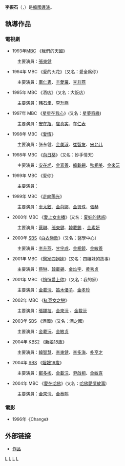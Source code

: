 {{藝人
| 姓名     = 李振石
| 類型     = 導演
| 圖片     = 
| 圖片尺寸 = 
| 圖片簡介 = 
| 原名     = 
| 外文名   = 이진석
| 外文     = ko
| 羅馬拼音 = Lee Jin Suk
| 英文名   = 
| 綽號     = 
| 其他藝名 = 
| 國籍     = {{ROK}}
| 民族     = 
| 籍貫     = 
| 出生日期 = {{Birth date and age|1958|1|22}}
| 出生地點 = 
| 職業     = [[導演|導演]]
| 語言     = [[韓語|韓語]]
| 教育程度 = [[西江大學|西江大學]]新聞學學士學位
| 出身地   = 
| 出道作   = 
| 出道日期 = 1988年
| 代表作   = 
| 活躍年代 = 
| 經紀公司 = JS Pictures
}}

'''李振石'''（{{lang-ko|'''이진석'''}}，{{bd|1958年|1月22日}}）是[[韓國|韓國]][[導演|導演]]。

==執導作品==
===電視劇===
* 1993年[[MBC|MBC]] 《我們的天國》
:主要演員：[[張東健|張東健]]
* 1994年 MBC 《愛的火花》（又名：愛全爲你）
:主要演員：[[車仁表|車仁表]]、[[辛愛羅|辛愛羅]]、[[李升燕|李升燕]]
* 1995年 MBC 《酒店》（又名：大饭店）
:主要演員：[[韩石圭|韩石圭]]、[[李升燕|李升燕]]
* 1997年 MBC 《[[星星在我心|星星在我心]]》(又名：[[星夢奇緣|星夢奇緣]])
:主要演員：[[安在旭|安在旭]]、[[崔真实|崔真实]]、[[车仁表|车仁表]]
* 1998年 MBC 《[[愛情|愛情]]》 
:主要演員：张东健、[[金美淑|金美淑]]、[[崔智友|崔智友]]、[[宋允儿|宋允儿]] 
* 1998年 MBC 《[[向日葵|向日葵]]》（又名：妙手情天）
:主要演員：[[安在旭|安在旭]]、[[金喜善|金喜善]]、[[韓載錫|韓載錫]]、[[秋相美|秋相美]]、[[金來沅|金來沅]]
* 1999年 MBC 《愛你》
:主要演員： 
* 1999年 MBC 《[[走向陽光|走向陽光]]》
:主要演員：[[車太鉉|車太鉉]]、[[金荷娜|金荷娜]]、[[金贤珠|金贤珠]]、[[張赫|張赫]] 
* 2000年 MBC 《[[愛上女主播|愛上女主播]]》(又名：[[夏娃的誘惑|夏娃的誘惑]])
:主要演員：[[蔡琳|蔡琳]]、[[張東健|張東健]]、[[韓載錫|韓載錫]] 、[[金素妍|金素妍]]
* 2000年 [[SBS_(韓國)|SBS]]《[[白衣戀歌|白衣戀歌]]》（又名：醫學中心）
:主要演員：[[李升燕|李升燕]]、[[甘宇成|甘宇成]]、[[金相鏡|金相鏡]]、[[金敏善|金敏善]] 
* 2001年 MBC 《[[醫家四姐妹|醫家四姐妹]]》(又名：四姐妹的故事)
:主要演員：[[蔡琳|蔡琳]]、[[韓載錫|韓載錫]]、[[金灿宇|金灿宇]]、[[黄秀贞|黄秀贞]] 
* 2001年 MBC 《[[悄悄愛上你|悄悄愛上你]]》（又名：我的家）
:主要演員：[[金載沅|金載沅]]、[[笛木優子|笛木優子]]、[[金孝珍|金孝珍]]
* 2002年 MBC 《[[紅豆女之戀|紅豆女之戀]]》
:主要演員：[[張娜拉|張娜拉]]、[[金來沅|金來沅]] 、[[金載沅|金載沅]]
* 2003年 SBS 《酒國》(又名：酒之國)
:主要演員：[[金載沅|金載沅]]、[[金敏贞|金敏贞]] 
* 2004年 [[KBS|KBS]]2 《[[新娘18歲|新娘18歲]]》
:主要演員：[[韓智慧|韓智慧]]、[[李東健|李東健]]、[[李多海|李多海]]、[[朴亨才|朴亨才]]
* 2004年 [[SBS_(韓國)|SBS]] 《[[嫂嫂19歲|嫂嫂19歲]]》
:主要演員：[[鄭多彬|鄭多彬]]、[[金載沅|金載沅]]、[[尹啟相|尹啟相]]、[[金敏喜|金敏喜]]
* 2004年 MBC 《[[愛在哈佛|愛在哈佛]]》(又名：[[哈佛愛情故事|哈佛愛情故事]])
:主要演員：[[金來沅|金來沅]]、[[金泰熙|金泰熙]]

===電影===
*1996年《Change》

==外部链接==
* [https://web.archive.org/web/20060314215539/http://hanimovie.cine21.com/Movie/person_view.php?person_id=761 作品] {{ko}}
{{JS Pictures}}
[[Category:韓國導演|L]]
[[Category:韓國電視劇導演|L]]
[[Category:西江大學校友|L]]
[[Category:李姓|L]]